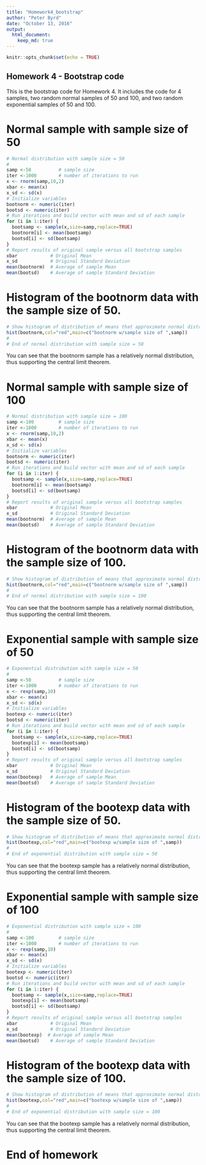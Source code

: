 ```yaml
---
title: "Homework4_bootstrap"
author: "Peter Byrd"
date: "October 13, 2016"
output: 
  html_document:
    keep_md: true
---
```


```r
knitr::opts_chunk$set(echo = TRUE)
```

## Homework 4 - Bootstrap code

This is the bootstrap code for Homework 4.  It includes the code for 4 samples, two random normal samples of 50 and 100, and two random exponential samples of 50 and 100.

# Normal sample with sample size of 50

```r
# Normal distribution with sample size = 50
#
samp <-50          # sample size
iter <-1000        # number of iterations to run
x <- rnorm(samp,10,2)
xbar <- mean(x)
x_sd <- sd(x)
# Initialize variables
bootnorm <- numeric(iter)
bootsd <- numeric(iter)
# Run iterations and build vector with mean and sd of each sample
for (i in 1:iter) {
  bootsamp <- sample(x,size=samp,replace=TRUE)
  bootnorm[i] <- mean(bootsamp)
  bootsd[i] <- sd(bootsamp)
}
# Report results of original sample versus all bootstrap samples
xbar            # Original Mean
x_sd            # Original Standard Deviation
mean(bootnorm)  # Average of sample Mean
mean(bootsd)    # Average of sample Standard Deviation
```

# Histogram of the bootnorm data with the sample size of 50.

```r
# Show histogram of distribution of means that approximate normal distribution
hist(bootnorm,col="red",main=c("bootnorm w/sample size of ",samp))
#
# End of normal distribution with sample size = 50
```

You can see that the bootnorm sample has a relatively normal distribution, thus supporting the central limit theorem.


# Normal sample with sample size of 100

```r
# Normal distribution with sample size = 100
samp <-100         # sample size
iter <-1000        # number of iterations to run
x <- rnorm(samp,10,2)
xbar <- mean(x)
x_sd <- sd(x)
# Initialize variables
bootnorm <- numeric(iter)
bootsd <- numeric(iter)
# Run iterations and build vector with mean and sd of each sample
for (i in 1:iter) {
  bootsamp <- sample(x,size=samp,replace=TRUE)
  bootnorm[i] <- mean(bootsamp)
  bootsd[i] <- sd(bootsamp)
}
# Report results of original sample versus all bootstrap samples
xbar            # Original Mean
x_sd            # Original Standard Deviation
mean(bootnorm)  # Average of sample Mean
mean(bootsd)    # Average of sample Standard Deviation
```

# Histogram of the bootnorm data with the sample size of 100.

```r
# Show histogram of distribution of means that approximate normal distribution
hist(bootnorm,col="red",main=c("bootnorm w/sample size of ",samp))
#
# End of normal distribution with sample size = 100
```

You can see that the bootnorm sample has a relatively normal distribution, thus supporting the central limit theorem.

# Exponential sample with sample size of 50

```r
# Exponential distribution with sample size = 50
#
samp <-50          # sample size
iter <-1000        # number of iterations to run
x <- rexp(samp,10)
xbar <- mean(x)
x_sd <- sd(x)
# Initialize variables
bootexp <- numeric(iter)
bootsd <- numeric(iter)
# Run iterations and build vector with mean and sd of each sample
for (i in 1:iter) {
  bootsamp <- sample(x,size=samp,replace=TRUE)
  bootexp[i] <- mean(bootsamp)
  bootsd[i] <- sd(bootsamp)
}
# Report results of original sample versus all bootstrap samples
xbar            # Original Mean
x_sd            # Original Standard Deviation
mean(bootexp)   # Average of sample Mean
mean(bootsd)    # Average of sample Standard Deviation
```

# Histogram of the bootexp data with the sample size of 50.

```r
# Show histogram of distribution of means that approximate normal distribution
hist(bootexp,col="red",main=c("bootexp w/sample size of ",samp))
#
# End of exponential distribution with sample size = 50
```

You can see that the bootexp sample has a relatively normal distribution, thus supporting the central limit theorem.


# Exponential sample with sample size of 100

```r
# Exponential distribution with sample size = 100
#
samp <-100         # sample size
iter <-1000        # number of iterations to run
x <- rexp(samp,10)
xbar <- mean(x)
x_sd <- sd(x)
# Initialize variables
bootexp <- numeric(iter)
bootsd <- numeric(iter)
# Run iterations and build vector with mean and sd of each sample
for (i in 1:iter) {
  bootsamp <- sample(x,size=samp,replace=TRUE)
  bootexp[i] <- mean(bootsamp)
  bootsd[i] <- sd(bootsamp)
}
# Report results of original sample versus all bootstrap samples
xbar            # Original Mean
x_sd            # Original Standard Deviation
mean(bootexp)  # Average of sample Mean
mean(bootsd)    # Average of sample Standard Deviation
```

# Histogram of the bootexp data with the sample size of 100.

```r
# Show histogram of distribution of means that approximate normal distribution
hist(bootexp,col="red",main=c("bootexp w/sample size of ",samp))
#
# End of exponential distribution with sample size = 100
```

You can see that the bootexp sample has a relatively normal distribution, thus supporting the central limit theorem.

# End of homework
